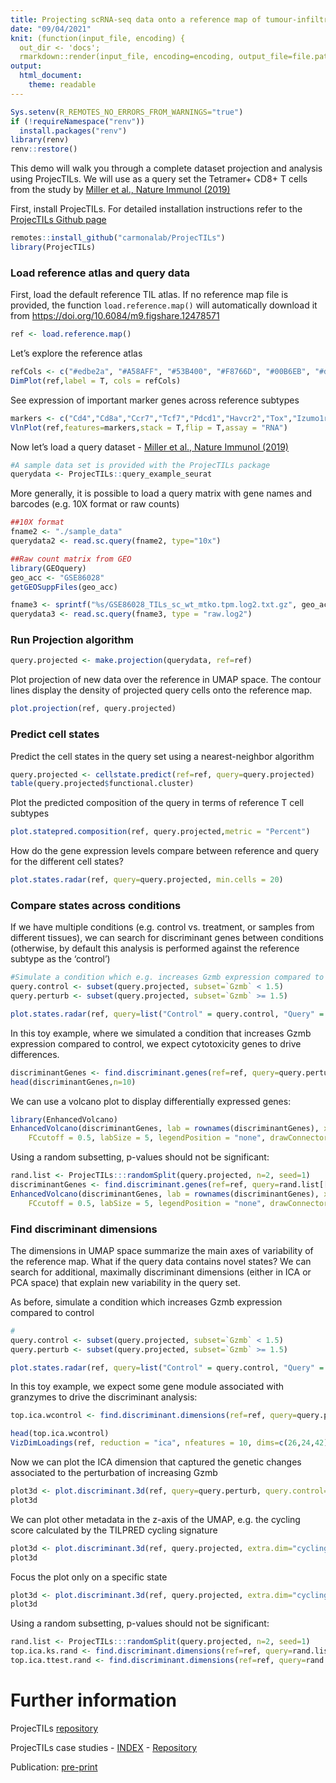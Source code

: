 ```yaml
---
title: Projecting scRNA-seq data onto a reference map of tumour-infiltrating lymphocytes (TILs)
date: "09/04/2021"
knit: (function(input_file, encoding) {
  out_dir <- 'docs';
  rmarkdown::render(input_file, encoding=encoding, output_file=file.path(dirname(input_file), out_dir, 'tutorial.html'))})
output:
  html_document:
    theme: readable
---
```


```r
Sys.setenv(R_REMOTES_NO_ERRORS_FROM_WARNINGS="true")
if (!requireNamespace("renv")) 
  install.packages("renv")
library(renv)
renv::restore()
```

This demo will walk you through a complete dataset projection and analysis using ProjecTILs. We will use as a query set the Tetramer+ CD8+ T cells from the study by [Miller et al., Nature Immunol (2019)](https://pubmed.ncbi.nlm.nih.gov/30778252/)

First, install ProjecTILs. For detailed installation instructions refer to the [ProjecTILs Github page](https://github.com/carmonalab/ProjecTILs)
```r
remotes::install_github("carmonalab/ProjecTILs")
library(ProjecTILs)
```

### Load reference atlas and query data

First, load the default reference TIL atlas.
If no reference map file is provided, the function `load.reference.map()` will automatically download it from  [https://doi.org/10.6084/m9.figshare.12478571](https://doi.org/10.6084/m9.figshare.12478571)
```r
ref <- load.reference.map()
```

Let's explore the reference atlas
```r
refCols <- c("#edbe2a", "#A58AFF", "#53B400", "#F8766D", "#00B6EB", "#d1cfcc", "#FF0000", "#87f6a5", "#e812dd")
DimPlot(ref,label = T, cols = refCols)
```

See expression of important marker genes across reference subtypes
```r
markers <- c("Cd4","Cd8a","Ccr7","Tcf7","Pdcd1","Havcr2","Tox","Izumo1r","Cxcr6","Xcl1","Gzmb","Gzmk","Ifng","Foxp3")
VlnPlot(ref,features=markers,stack = T,flip = T,assay = "RNA")
```

Now let's load a query dataset - [Miller et al., Nature Immunol (2019)](https://pubmed.ncbi.nlm.nih.gov/30778252/)
```r
#A sample data set is provided with the ProjecTILs package
querydata <- ProjecTILs::query_example_seurat
```

More generally, it is possible to load a query matrix with gene names and barcodes (e.g. 10X format or raw counts)
```r
##10X format
fname2 <- "./sample_data"
querydata2 <- read.sc.query(fname2, type="10x")

##Raw count matrix from GEO
library(GEOquery)
geo_acc <- "GSE86028"
getGEOSuppFiles(geo_acc)

fname3 <- sprintf("%s/GSE86028_TILs_sc_wt_mtko.tpm.log2.txt.gz", geo_acc)
querydata3 <- read.sc.query(fname3, type = "raw.log2")
```

### Run Projection algorithm
```r
query.projected <- make.projection(querydata, ref=ref)
```

Plot projection of new data over the reference in UMAP space. The contour lines display the density of projected query cells onto the reference map.
```r
plot.projection(ref, query.projected)
```

### Predict cell states

Predict the cell states in the query set using a nearest-neighbor algorithm
```r
query.projected <- cellstate.predict(ref=ref, query=query.projected)
table(query.projected$functional.cluster)
```

Plot the predicted composition of the query in terms of reference T cell subtypes
```r
plot.statepred.composition(ref, query.projected,metric = "Percent")
```

How do the gene expression levels compare between reference and query for the different cell states?
```r
plot.states.radar(ref, query=query.projected, min.cells = 20)
```

### Compare states across conditions

If we have multiple conditions (e.g. control vs. treatment, or samples from different tissues), we can search for discriminant genes between conditions (otherwise, by default this analysis is performed against the reference subtype as the 'control')
```r
#Simulate a condition which e.g. increases Gzmb expression compared to control
query.control <- subset(query.projected, subset=`Gzmb` < 1.5)
query.perturb <- subset(query.projected, subset=`Gzmb` >= 1.5)

plot.states.radar(ref, query=list("Control" = query.control, "Query" = query.perturb))
```

In this toy example, where we simulated a condition that increases Gzmb expression compared to control, we expect cytotoxicity genes to drive differences.
```r
discriminantGenes <- find.discriminant.genes(ref=ref, query=query.perturb, query.control=query.control, state="CD8_Tex")
head(discriminantGenes,n=10)
```

We can use a volcano plot to display differentially expressed genes:
```r
library(EnhancedVolcano)
EnhancedVolcano(discriminantGenes, lab = rownames(discriminantGenes), x = "avg_log2FC", y = "p_val", pCutoff = 1e-09, 
    FCcutoff = 0.5, labSize = 5, legendPosition = "none", drawConnectors = F, title = "Gzmb_high vs. Gzmb_low (Tex)")
```

Using a random subsetting, p-values should not be significant:
```r
rand.list <- ProjecTILs:::randomSplit(query.projected, n=2, seed=1)
discriminantGenes <- find.discriminant.genes(ref=ref, query=rand.list[[1]], query.control=rand.list[[2]], state="CD8_Tex")
EnhancedVolcano(discriminantGenes, lab = rownames(discriminantGenes), x = "avg_log2FC", y = "p_val", pCutoff = 1e-09, 
    FCcutoff = 0.5, labSize = 5, legendPosition = "none", drawConnectors = F, title = "Random split (Tex)")
```


### Find discriminant dimensions

The dimensions in UMAP space summarize the main axes of variability of the reference map. What if the query data contains novel states? We can search for additional, maximally discriminant dimensions (either in ICA or PCA space) that explain new variability in the query set.

As before, simulate a condition which increases Gzmb expression compared to control
```r
#
query.control <- subset(query.projected, subset=`Gzmb` < 1.5)
query.perturb <- subset(query.projected, subset=`Gzmb` >= 1.5)

plot.states.radar(ref, query=list("Control" = query.control, "Query" = query.perturb))
```

In this toy example, we expect some gene module associated with granzymes to drive the discriminant analysis:
```r
top.ica.wcontrol <- find.discriminant.dimensions(ref=ref, query=query.perturb, query.control=query.control)
```

```r
head(top.ica.wcontrol)
VizDimLoadings(ref, reduction = "ica", nfeatures = 10, dims=c(26,24,42), ncol=3)
```

Now we can plot the ICA dimension that captured the genetic changes associated to the perturbation of increasing Gzmb
```r
plot3d <- plot.discriminant.3d(ref, query=query.perturb, query.control=query.control, extra.dim="ICA_26")
plot3d
```

We can plot other metadata in the z-axis of the UMAP, e.g. the cycling score calculated by the TILPRED cycling signature 
```r
plot3d <- plot.discriminant.3d(ref, query.projected, extra.dim="cycling.score")
plot3d
```

Focus the plot only on a specific state
```r
plot3d <- plot.discriminant.3d(ref, query.projected, extra.dim="cycling.score", query.state="CD8_Tex")
plot3d
```

Using a random subsetting, p-values should not be significant:
```r
rand.list <- ProjecTILs:::randomSplit(query.projected, n=2, seed=1)
top.ica.ks.rand <- find.discriminant.dimensions(ref=ref, query=rand.list[[1]], query.control=rand.list[[2]], reduction="ica")
top.ica.ttest.rand <- find.discriminant.dimensions(ref=ref, query=rand.list[[1]], query.control=rand.list[[2]], reduction="ica", test = "t-test")
```

# Further information

ProjecTILs [repository](https://github.com/carmonalab/ProjecTILs)

ProjecTILs case studies - [INDEX](https://carmonalab.github.io/ProjecTILs_CaseStudies/) - [Repository](https://github.com/carmonalab/ProjecTILs_CaseStudies)

Publication: [pre-print](https://doi.org/10.1101/2020.06.23.166546)




